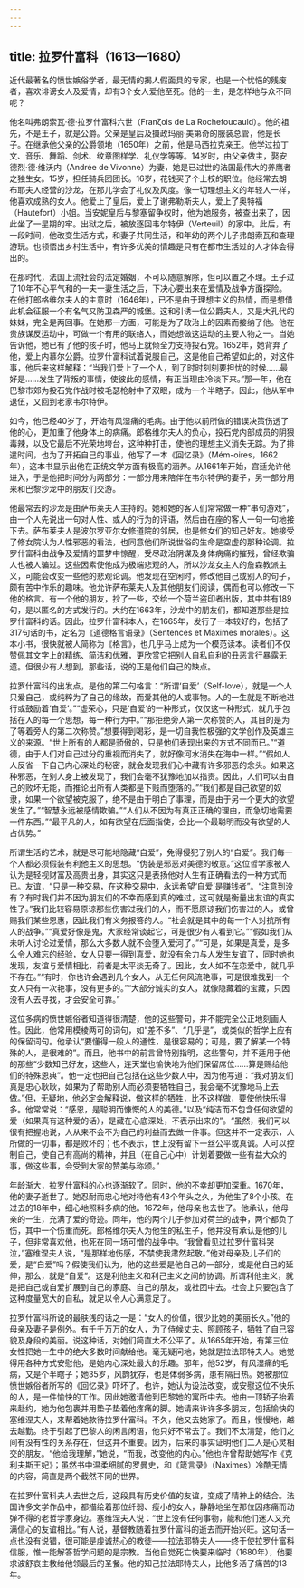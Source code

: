 ```yaml
---
---
---
```

title: 拉罗什富科（1613—1680）
---




近代最著名的愤世嫉俗学者，最无情的揭人假面具的专家，也是一个忧悒的残废者，喜欢诽谤女人及爱情，却有3个女人爱他至死。他的一生，是怎样地与众不同呢？

他名叫弗朗索瓦·德·拉罗什富科六世（Franζois de La Rochefoucauld）。他的祖先，不是王子，就是公爵。父亲是皇后及摄政玛丽·美第奇的服装总管，他是长子。在继承他父亲的公爵领地（1650年）之前，他是马西拉克亲王。他学过拉丁文、音乐、舞蹈、剑术、纹章图样学、礼仪学等等。14岁时，由父亲做主，娶安德烈·德·维沃内（Andrée de Vivonne）为妻，她是已过世的法国最伟大的养鹰者之独生女。15岁，担任骑兵团团长。16岁，花钱买了个上校的职位。他经常去朗布耶夫人经营的沙龙，在那儿学会了礼仪及风度。像一切理想主义的年轻人一样，他喜欢成熟的女人。他爱上了皇后，爱上了谢弗勒斯夫人，爱上了奥特福（Hautefort）小姐。当安妮皇后与黎塞留争权时，他为她服务，被查出来了，因此坐了一星期的牢。出狱之后，被放逐回韦尔特伊（Verteuil）的家中。此后，有一段时间，他改变生活方式，和妻子共同生活，和年幼的两个儿子弗朗索瓦和查理游玩。也领悟出乡村生活中，有许多优美的情趣是只有在都市生活过的人才体会得出的。

在那时代，法国上流社会的法定婚姻，不可以随意解除，但可以置之不理。王子过了10年不心平气和的一夫一妻生活之后，下决心要出来在爱情及战争方面探险。在他打郎格维尔夫人的主意时（1646年），已不是由于理想主义的热情，而是想借此机会征服一个有名气又防卫森严的城堡。这和引诱一位公爵夫人，又是大孔代的妹妹，完全是两回事。在她那一方面，可能是为了政治上的因素而接纳了他。他在贵族谋反运动中，可做一个有用的联络人，而她想做这运动的主要人物之一。当她告诉他，她已有了他的孩子时，他马上就倾全力支持投石党。1652年，她背弃了他，爱上内慕尔公爵。拉罗什富科试着说服自己，这是他自己希望如此的，对这件事，他后来这样解释：“当我们爱上了一个人，到了时时刻刻要担忧的时候……最好是……发生了背叛的事情，使彼此的感情，有正当理由冷淡下来。”那一年，他在巴黎市郊为投石党作战时被毛瑟枪射中了双眼，成为一个半瞎子。因此，他从军中退伍，又回到老家韦尔特伊。

如今，他已经40岁了，开始有风湿痛的毛病。由于他以前所做的错误决策伤透了他的心，更加重了他身体上的病痛。郎格维尔夫人的负心，投石党内部成员的阴狠毒辣，以及它最后不光荣地垮台，这种种打击，使他的理想主义消失无踪。为了排遣时间，也为了开拓自己的事业，他写了一本《回忆录》（Mém-oires，1662年），这本书显示出他在正统文学方面有极高的涵养。从1661年开始，宫廷允许他进入，于是他把时间分为两部分：一部分用来陪伴在韦尔特伊的妻子，另一部分用来和巴黎沙龙中的朋友们交游。

他最常去的沙龙是由萨布莱夫人主持的。她和她的客人们常常做一种“串句游戏”，由一个人先说出一句对人性、或人的行为的评语，然后由在座的客人一句一句地接下去。萨布莱夫人是波尔罗亚尔女修道院的邻居，也是修女们的知己好友。她接受了修女院认为人性邪恶的看法，也同意他们所说世俗的生命是空虚的那种论调。拉罗什富科由战争及爱情的噩梦中惊醒，受尽政治阴谋及身体病痛的摧残，曾经欺骗人也被人骗过。这些因素使他成为极端悲观的人，所以沙龙女主人的詹森教派主义，可能会改变一些他的悲观论调。他发现在空闲时，修改他自己或别人的句子，颇有苦中作乐的趣味。他允许萨布莱夫人及其他朋友们阅读，偶而也可以修改一下他的格言。有一个他的朋友，抄了一些，交给一个荷兰盗印者出版，其中共有189句，是以匿名的方式发行的。大约在1663年，沙龙中的朋友们，都知道那些是拉罗什富科的话。因此，拉罗什富科本人，在1665年，发行了一本较好的，包括了317句话的书，定名为《道德格言语录》（Sentences et Maximes morales）。这本小书，很快就被人简称为《格言》，也几乎马上成为一个模范读本。读者们不仅赞佩其文字上的精练、简洁和优雅，更欣赏它把别人自私自利的丑恶言行暴露无遗。但很少有人想到，那些话，说的正是他们自己的缺点。

拉罗什富科的出发点，是他的第二句格言：“所谓‘自爱’（Self-love），就是一个人只爱自己，或纯粹为了自己的缘故，而爱其他的人或事物。人的一生就是不断地进行或鼓励着‘自爱’。”“虚荣心，只是‘自爱’的一种形式，仅仅这一种形式，就几乎包括在人的每一个思想，每一种行为中。”“那拒绝旁人第一次称赞的人，其目的是为了等着旁人的第二次称赞。”想要得到喝彩，是一切自我性极强的文学创作及英雄主义的来源。“世上所有的人都是骄傲的，只是他们表现出来的方式不同而已。”“道德，由于人们对自己过分的重视而消失了，就好像河水消失在海中一样。”“假如人人反省一下自己内心深处的秘密，就会发现我们心中藏有许多邪恶的念头。如果这种邪恶，在别人身上被发现了，我们会毫不犹豫地加以指责。因此，人们可以由自己的败坏无能，而推论出所有人类都是下贱而堕落的。”“我们都是自己欲望的奴隶，如果一个欲望被克服了，绝不是由于明白了事理，而是由于另一个更大的欲望发生了。”“智慧永远被感情欺骗。”“人们从不因为有真正正确的理由，而急切地需要一件东西。”“最平凡的人，如有欲望在后面指使，会比一个最聪明而没有欲望的人占优势。”

所谓生活的艺术，就是尽可能地隐藏“自爱”，免得侵犯了别人的“自爱”。我们每一个人都必须假装有利他主义的思想。“伪装是邪恶对美德的敬意。”这位哲学家被人认为是轻视财富及高贵出身，其实这只是表扬他对人生有正确看法的一种方式而已。友谊，“只是一种交易，在这种交易中，永远希望‘自爱’是赚钱者”。“注意到没有？有时我们并不因为朋友们的不幸而感到真的难过，这可就是衡量出友谊的真实性了。”我们比较容易原谅那些伤害过我们的人，而不愿原谅我们伤害过的人，或曾赐我们某些恩惠，因此我们有义务报答的人。“社会就是其中的每一个人对抗所有人的战争。”“真爱好像是鬼，大家经常谈起它，可是很少有人看到它。”“假如我们从未听人讨论过爱情，那么大多数人就不会堕入爱河了。”“可是，如果是真爱，是多么令人难忘的经验，女人只要一得到真爱，就没有余力与人发生友谊了，同时她也发现，友谊与爱情相比，前者是太平淡无奇了。因此，女人如不在恋爱中，就几乎不存在。”“有时，你也许会遇到几个女人，从无任何风流艳事，可是很难找到一个女人只有一次艳事，没有更多的。”“大部分诚实的女人，就像隐藏着的宝藏，只因没有人去寻找，才会安全可靠。”

这位多病的愤世嫉俗者知道得很清楚，他的这些警句，并不能完全公正地刻画人性。因此，他常用模棱两可的词句，如“差不多”、“几乎是”，或类似的哲学上应有的保留词句。他承认“要懂得一般人的通性，是很容易的；可是，要了解某一个特殊的人，是很难的”。而且，他书中的前言曾特别指明，这些警句，并不适用于他的那些“少数知己好友，这些人，连天堂也愉快地为他们保留席位……算是赐给他们的特殊恩典”。他一定也把自己包括在这些少数人中，因为他写道：“我对朋友们真是忠心耿耿，如果为了帮助别人而必须要牺牲自己，我会毫不犹豫地马上去做。”但，无疑地，他必定会解释说，做这样的牺牲，比不这样做，要使他快乐得多。他常常说：“感恩，是聪明而慷慨的人的美德。”以及“纯洁而不包含任何欲望的爱（如果真有这种爱的话），是藏在心底深处，不表示出来的”。“虽然，我们可以很有把握地说，人从来不会不为自己的利益而去做一件事。但这并不一定表示，人所做的一切事，都是败坏的；也不表示，世上没有留下一丝公平或真诚。人可以控制自己，使自己有高尚的精神，并且（在自己心中）计划着要做一些有益大众的事，做这些事，会受到大家的赞美与称颂。”

年龄渐大，拉罗什富科的心也逐渐软了。同时，他的不幸却更加深重。1670年，他的妻子逝世了。她忍耐而忠心地对待他有43个年头之久，为他生了8个小孩。在过去的18年中，细心地照料多病的他。1672年，他母亲也去世了。他承认，他母亲的一生，充满了爱的奇迹。同年，他的两个儿子参加对荷兰的战争，两个都负了伤，其中一个伤重而死。郎格维尔夫人为他生的私生子，他并没有承认是他的儿子，但非常喜欢他，也死在同一场可憎的战争中。“我曾看见过拉罗什富科哭泣，”塞维涅夫人说，“是那样地伤感，不禁使我肃然起敬。”他对母亲及儿子们的爱，是“自爱”吗？假使我们认为，他的这些爱是他自己的一部分，或是他自己的延伸，那么，就是“自爱”。这是利他主义和利己主义之间的协调。所谓利他主义，就是把自己或自爱扩展到自己的家庭、自己的朋友，或社团中去。社会上只要包含了这种度量宽大的自私，就足以令人心满意足了。

拉罗什富科所说的最肤浅的话之一是：“女人的价值，很少比她的美丽长久。”他的母亲及妻子是例外。有千千万万的女人，为了侍候丈夫、照顾孩子，牺牲了自己容貌及身段的美丽。说这种话，对她们简直太不公平了。从1665年开始，有第三位女性把她一生中的绝大多数时间献给他。毫无疑问地，她就是拉法耶特夫人。她觉得用各种方式安慰他，是她内心深处最大的乐趣。那年，他52岁，有风湿痛的毛病，又是个半瞎子；她35岁，风韵犹存，也是体弱多病，患有隔日热。她被那位愤世嫉俗者所写的《回忆录》吓坏了。也许，她认为设法改变，或安慰这位不快乐的人，是一件愉快的工作。因此她邀请他到巴黎她的寓所中去。他由一顶轿子抬着来赴约，她为他包裹并用垫子垫着他疼痛的脚。她请来许许多多朋友，包括愉快的塞维涅夫人，来帮着她款待拉罗什富科。不久，他又去她家了。而且，慢慢地，越去越勤。终于引起了巴黎人的闲言闲语，他只好不常去了。我们不太清楚，他们之间有没有性的关系存在，但这并不重要。因为，后来的事实证明他们二人是心灵相交的朋友。“他给我理解，”她说，“而我，改变他的内心。”他也许曾帮助她写作《克利夫斯王妃》；虽然书中温柔细腻的罗曼史，和《箴言录》（Naximes）冷酷无情的内容，简直是两个截然不同的世界。

在拉罗什富科夫人去世之后，这段具有历史价值的友谊，变成了精神上的结合。法国许多文学作品中，都描绘着那位纤弱、瘦小的女人，静静地坐在那位因疼痛而动弹不得的老哲学家身边。塞维涅夫人说：“世上没有任何事物，能和他们迷人又充满信心的友谊相比。”有人说，基督教随着拉罗什富科的逝去而开始兴旺。这句话一点也没有说错，很可能是虔诚热心的教徒——拉法耶特夫人——终于使拉罗什富科信服，惟一能解答哲学问题的是宗教。当他自觉死亡快要来临时（1680年），他要求波舒哀主教给他领最后的圣餐。他的知己拉法耶特夫人，比他多活了痛苦的13年。